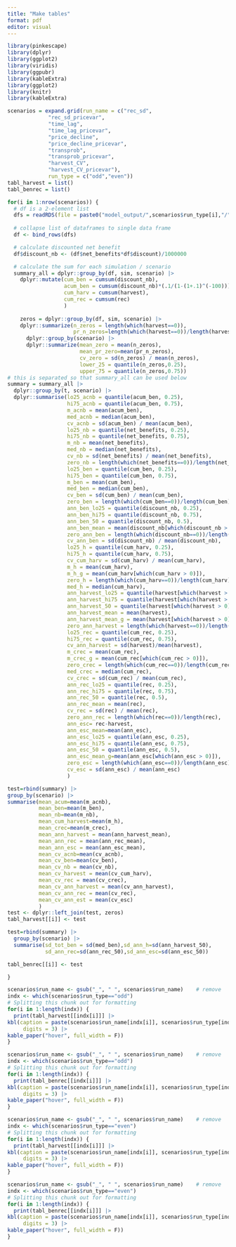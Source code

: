 ```yaml
---
title: "Make tables"
format: pdf
editor: visual
---
```


```r
library(pinkescape)
library(dplyr)
library(ggplot2)
library(viridis)
library(ggpubr)
library(kableExtra)
library(ggplot2)
library(knitr)
library(kableExtra)
```

```r

scenarios = expand.grid(run_name = c("rec_sd",
             "rec_sd_pricevar",
             "time_lag",
             "time_lag_pricevar",
             "price_decline",
             "price_decline_pricevar",
             "transprob",
             "transprob_pricevar",
             "harvest_CV",
             "harvest_CV_pricevar"),
             run_type = c("odd","even"))
tabl_harvest = list()
tabl_benrec = list()

for(i in 1:nrow(scenarios)) {
  # df is a 2-element list
  dfs = readRDS(file = paste0("model_output/",scenarios$run_type[i],"/",scenarios$run_name[i],".rds"))
  
  # collapse list of dataframes to single data frame
  df <- bind_rows(dfs)

  # calculate discounted net benefit
  df$discount_nb <- (df$net_benefits*df$discount)/1000000

  # calculate the sum for each simulation / scenario
  summary_all = dplyr::group_by(df, sim, scenario) |> 
    dplyr::mutate(cum_ben = cumsum(discount_nb),
                  acum_ben = cumsum(discount_nb)*(.1/(1-(1+.1)^(-100))),
                  cum_harv = cumsum(harvest),
                  cum_rec = cumsum(rec)
                  )
  
    zeros = dplyr::group_by(df, sim, scenario) |> 
    dplyr::summarize(n_zeros = length(which(harvest==0)),
                     pr_n_zeros=length(which(harvest==0))/length(harvest)) |>
      dplyr::group_by(scenario) |>
      dplyr::summarize(mean_zero = mean(n_zeros),
                       mean_pr_zero=mean(pr_n_zeros),
                       cv_zero = sd(n_zeros) / mean(n_zeros),
                       lower_25 = quantile(n_zeros,0.25),
                       upper_75 = quantile(n_zeros,0.75))
# this is separated so that summary_all can be used below
summary = summary_all |>
  dplyr::group_by(t, scenario) |> 
  dplyr::summarise(lo25_acnb = quantile(acum_ben, 0.25),
                   hi75_acnb = quantile(acum_ben, 0.75),
                   m_acnb = mean(acum_ben),
                   med_acnb = median(acum_ben),
                   cv_acnb = sd(acum_ben) / mean(acum_ben),
                   lo25_nb = quantile(net_benefits, 0.25),
                   hi75_nb = quantile(net_benefits, 0.75),
                   m_nb = mean(net_benefits),
                   med_nb = median(net_benefits),
                   cv_nb = sd(net_benefits) / mean(net_benefits),
                   zero_nb = length(which(net_benefits==0))/length(net_benefits),
                   lo25_ben = quantile(cum_ben, 0.25),
                   hi75_ben = quantile(cum_ben, 0.75),
                   m_ben = mean(cum_ben),
                   med_ben = median(cum_ben),
                   cv_ben = sd(cum_ben) / mean(cum_ben),
                   zero_ben = length(which(cum_ben==0))/length(cum_ben),
                   ann_ben_lo25 = quantile(discount_nb, 0.25),
                   ann_ben_hi75 = quantile(discount_nb, 0.75),
                   ann_ben_50 = quantile(discount_nb, 0.5),
                   ann_ben_mean = mean(discount_nb[which(discount_nb > 0)]),
                   zero_ann_ben = length(which(discount_nb==0))/length(discount_nb),
                   cv_ann_ben = sd(discount_nb) / mean(discount_nb),
                   lo25_h = quantile(cum_harv, 0.25),
                   hi75_h = quantile(cum_harv, 0.75),
                   cv_cum_harv = sd(cum_harv) / mean(cum_harv),
                   m_h = mean(cum_harv),
                   m_h_g = mean(cum_harv[which(cum_harv > 0)]),
                   zero_h = length(which(cum_harv==0))/length(cum_harv),
                   med_h = median(cum_harv),
                   ann_harvest_lo25 = quantile(harvest[which(harvest > 0)], 0.25),
                   ann_harvest_hi75 = quantile(harvest[which(harvest > 0)], 0.75),
                   ann_harvest_50 = quantile(harvest[which(harvest > 0)], 0.5),
                   ann_harvest_mean = mean(harvest),
                   ann_harvest_mean_g = mean(harvest[which(harvest > 0)]),
                   zero_ann_harvest = length(which(harvest==0))/length(harvest),
                   lo25_rec = quantile(cum_rec, 0.25),
                   hi75_rec = quantile(cum_rec, 0.75),
                   cv_ann_harvest = sd(harvest)/mean(harvest),
                   m_crec = mean(cum_rec),
                   m_crec_g = mean(cum_rec[which(cum_rec > 0)]),
                   zero_crec = length(which(cum_rec==0))/length(cum_rec),
                   med_crec = median(cum_rec),
                   cv_crec = sd(cum_rec) / mean(cum_rec),
                   ann_rec_lo25 = quantile(rec, 0.25),
                   ann_rec_hi75 = quantile(rec, 0.75),
                   ann_rec_50 = quantile(rec, 0.5),
                   ann_rec_mean = mean(rec),
                   cv_rec = sd(rec) / mean(rec),
                   zero_ann_rec = length(which(rec==0))/length(rec),
                   ann_esc= rec-harvest,
                   ann_esc_mean=mean(ann_esc),
                   ann_esc_lo25 = quantile(ann_esc, 0.25),
                   ann_esc_hi75 = quantile(ann_esc, 0.75),
                   ann_esc_50 = quantile(ann_esc, 0.5),
                   ann_esc_mean_g=mean(ann_esc[which(ann_esc > 0)]),
                   zero_esc = length(which(ann_esc==0))/length(ann_esc),
                   cv_esc = sd(ann_esc) / mean(ann_esc)
                   )

test=rbind(summary) |>
group_by(scenario) |>
summarise(mean_acum=mean(m_acnb),
          mean_ben=mean(m_ben),
          mean_nb=mean(m_nb),
          mean_cum_harvest=mean(m_h),
          mean_crec=mean(m_crec),
          mean_ann_harvest = mean(ann_harvest_mean),
          mean_ann_rec = mean(ann_rec_mean),
          mean_ann_esc = mean(ann_esc_mean),
          mean_cv_acnb=mean(cv_acnb),
          mean_cv_ben=mean(cv_ben),
          mean_cv_nb = mean(cv_nb),
          mean_cv_harvest = mean(cv_cum_harv),
          mean_cv_rec = mean(cv_crec),
          mean_cv_ann_harvest = mean(cv_ann_harvest),
          mean_cv_ann_rec = mean(cv_rec),
          mean_cv_ann_est = mean(cv_esc)
          )  
test <- dplyr::left_join(test, zeros)
tabl_harvest[[i]] <- test

test=rbind(summary) |>
  group_by(scenario) |>
  summarise(sd_tot_ben = sd(med_ben),sd_ann_h=sd(ann_harvest_50), 
            sd_ann_rec=sd(ann_rec_50),sd_ann_esc=sd(ann_esc_50))  

tabl_benrec[[i]] <- test

}


```

\break

```r

scenarios$run_name <- gsub("_", " ", scenarios$run_name)    # remove
indx <- which(scenarios$run_type=="odd")
# Splitting this chunk out for formatting
for(i in 1:length(indx)) {
  print(tabl_harvest[[indx[i]]] |>
kbl(caption = paste(scenarios$run_name[indx[i]], scenarios$run_type[indx[i]]),
     digits = 3) |>
kable_paper("hover", full_width = F))
}

```

\break
\break

```r

scenarios$run_name <- gsub("_", " ", scenarios$run_name)    # remove
indx <- which(scenarios$run_type=="odd")
# Splitting this chunk out for formatting
for(i in 1:length(indx)) {
  print(tabl_benrec[[indx[i]]] |>
kbl(caption = paste(scenarios$run_name[indx[i]], scenarios$run_type[indx[i]]),
     digits = 3) |>
kable_paper("hover", full_width = F))
}

```

\break
\break

```r

scenarios$run_name <- gsub("_", " ", scenarios$run_name)    # remove
indx <- which(scenarios$run_type=="even")
# Splitting this chunk out for formatting
for(i in 1:length(indx)) {
  print(tabl_harvest[[indx[i]]] |>
kbl(caption = paste(scenarios$run_name[indx[i]], scenarios$run_type[indx[i]]),
     digits = 3) |>
kable_paper("hover", full_width = F))
}

```

\break
\break

```r

scenarios$run_name <- gsub("_", " ", scenarios$run_name)    # remove
indx <- which(scenarios$run_type=="even")
# Splitting this chunk out for formatting
for(i in 1:length(indx)) {
  print(tabl_benrec[[indx[i]]] |>
kbl(caption = paste(scenarios$run_name[indx[i]], scenarios$run_type[indx[i]]),
     digits = 3) |>
kable_paper("hover", full_width = F))
}

```
